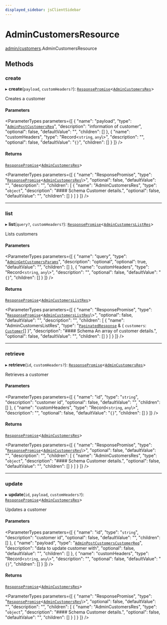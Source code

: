 ```yaml
---
displayed_sidebar: jsClientSidebar
---
```



# AdminCustomersResource

[admin/customers](../../modules/admin_customers.mdx).AdminCustomersResource

## Methods

### create

▸ **create**(`payload`, `customHeaders?`): [`ResponsePromise`](../../swaps/modules/swaps.internal.mdx#responsepromise)<[`AdminCustomersRes`](../modules/admin_customers.internal.mdx#admincustomersres)\>

Creates a customer

#### Parameters

<ParameterTypes parameters={[
  {
    "name": "payload",
    "type": "[`AdminPostCustomersReq`](../../internal/classes/admin_customers.internal.AdminPostCustomersReq.mdx)",
    "description": "information of customer",
    "optional": false,
    "defaultValue": "",
    "children": []
  },
  {
    "name": "customHeaders",
    "type": "Record<`string`, `any`\\>",
    "description": "",
    "optional": false,
    "defaultValue": "`{}`",
    "children": []
  }
]} />

#### Returns

[`ResponsePromise`](../../swaps/modules/swaps.internal.mdx#responsepromise)<[`AdminCustomersRes`](../modules/admin_customers.internal.mdx#admincustomersres)\>

<ParameterTypes parameters={[
  {
    "name": "ResponsePromise",
    "type": "[`ResponsePromise`](../../swaps/modules/swaps.internal.mdx#responsepromise)<[`AdminCustomersRes`](../modules/admin_customers.internal.mdx#admincustomersres)\\>",
    "optional": false,
    "defaultValue": "",
    "description": "",
    "children": [
      {
        "name": "AdminCustomersRes",
        "type": "`object`",
        "description": "#### Schema Customer details.",
        "optional": false,
        "defaultValue": "",
        "children": []
      }
    ]
  }
]} />

___

### list

▸ **list**(`query?`, `customHeaders?`): [`ResponsePromise`](../../swaps/modules/swaps.internal.mdx#responsepromise)<[`AdminCustomersListRes`](../modules/admin_customers.internal.mdx#admincustomerslistres)\>

Lists customers

#### Parameters

<ParameterTypes parameters={[
  {
    "name": "query",
    "type": "[`AdminGetCustomersParams`](../../internal/classes/admin_customers.internal.AdminGetCustomersParams.mdx)",
    "description": "optional",
    "optional": true,
    "defaultValue": "",
    "children": []
  },
  {
    "name": "customHeaders",
    "type": "Record<`string`, `any`\\>",
    "description": "",
    "optional": false,
    "defaultValue": "`{}`",
    "children": []
  }
]} />

#### Returns

[`ResponsePromise`](../../swaps/modules/swaps.internal.mdx#responsepromise)<[`AdminCustomersListRes`](../modules/admin_customers.internal.mdx#admincustomerslistres)\>

<ParameterTypes parameters={[
  {
    "name": "ResponsePromise",
    "type": "[`ResponsePromise`](../../swaps/modules/swaps.internal.mdx#responsepromise)<[`AdminCustomersListRes`](../modules/admin_customers.internal.mdx#admincustomerslistres)\\>",
    "optional": false,
    "defaultValue": "",
    "description": "",
    "children": [
      {
        "name": "AdminCustomersListRes",
        "type": "[`PaginatedResponse`](../../admin_batch_jobs/modules/admin_batch_jobs.internal.mdx#paginatedresponse) & { `customers`: [`Customer`](../../internal/classes/admin_collections.internal.Customer.mdx)[]  }",
        "description": "#### Schema An array of customer details.",
        "optional": false,
        "defaultValue": "",
        "children": []
      }
    ]
  }
]} />

___

### retrieve

▸ **retrieve**(`id`, `customHeaders?`): [`ResponsePromise`](../../swaps/modules/swaps.internal.mdx#responsepromise)<[`AdminCustomersRes`](../modules/admin_customers.internal.mdx#admincustomersres)\>

Retrieves a customer

#### Parameters

<ParameterTypes parameters={[
  {
    "name": "id",
    "type": "`string`",
    "description": "customer id",
    "optional": false,
    "defaultValue": "",
    "children": []
  },
  {
    "name": "customHeaders",
    "type": "Record<`string`, `any`\\>",
    "description": "",
    "optional": false,
    "defaultValue": "`{}`",
    "children": []
  }
]} />

#### Returns

[`ResponsePromise`](../../swaps/modules/swaps.internal.mdx#responsepromise)<[`AdminCustomersRes`](../modules/admin_customers.internal.mdx#admincustomersres)\>

<ParameterTypes parameters={[
  {
    "name": "ResponsePromise",
    "type": "[`ResponsePromise`](../../swaps/modules/swaps.internal.mdx#responsepromise)<[`AdminCustomersRes`](../modules/admin_customers.internal.mdx#admincustomersres)\\>",
    "optional": false,
    "defaultValue": "",
    "description": "",
    "children": [
      {
        "name": "AdminCustomersRes",
        "type": "`object`",
        "description": "#### Schema Customer details.",
        "optional": false,
        "defaultValue": "",
        "children": []
      }
    ]
  }
]} />

___

### update

▸ **update**(`id`, `payload`, `customHeaders?`): [`ResponsePromise`](../../swaps/modules/swaps.internal.mdx#responsepromise)<[`AdminCustomersRes`](../modules/admin_customers.internal.mdx#admincustomersres)\>

Updates a customer

#### Parameters

<ParameterTypes parameters={[
  {
    "name": "id",
    "type": "`string`",
    "description": "customer id",
    "optional": false,
    "defaultValue": "",
    "children": []
  },
  {
    "name": "payload",
    "type": "[`AdminPostCustomersCustomerReq`](../../internal/classes/admin_customers.internal.AdminPostCustomersCustomerReq.mdx)",
    "description": "data to update customer with",
    "optional": false,
    "defaultValue": "",
    "children": []
  },
  {
    "name": "customHeaders",
    "type": "Record<`string`, `any`\\>",
    "description": "",
    "optional": false,
    "defaultValue": "`{}`",
    "children": []
  }
]} />

#### Returns

[`ResponsePromise`](../../swaps/modules/swaps.internal.mdx#responsepromise)<[`AdminCustomersRes`](../modules/admin_customers.internal.mdx#admincustomersres)\>

<ParameterTypes parameters={[
  {
    "name": "ResponsePromise",
    "type": "[`ResponsePromise`](../../swaps/modules/swaps.internal.mdx#responsepromise)<[`AdminCustomersRes`](../modules/admin_customers.internal.mdx#admincustomersres)\\>",
    "optional": false,
    "defaultValue": "",
    "description": "",
    "children": [
      {
        "name": "AdminCustomersRes",
        "type": "`object`",
        "description": "#### Schema Customer details.",
        "optional": false,
        "defaultValue": "",
        "children": []
      }
    ]
  }
]} />
